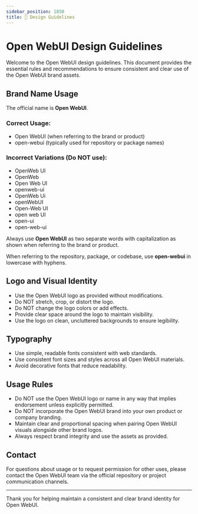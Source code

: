 ```yaml
---
sidebar_position: 1850
title: 🎨 Design Guidelines
---
```


# Open WebUI Design Guidelines

Welcome to the Open WebUI design guidelines. This document provides the essential rules and recommendations to ensure consistent and clear use of the Open WebUI brand assets.

## Brand Name Usage

The official name is **Open WebUI**.

### Correct Usage:
- Open WebUI (when referring to the brand or product)
- open-webui (typically used for repository or package names)

### Incorrect Variations (Do NOT use):
- OpenWeb UI
- OpenWeb
- Open Web UI
- openweb-ui
- OpenWeb Ui
- openWebUI
- Open-Web UI
- open web UI
- open-ui
- open-web-ui

Always use **Open WebUI** as two separate words with capitalization as shown when referring to the brand or product.

When referring to the repository, package, or codebase, use **open-webui** in lowercase with hyphens.

## Logo and Visual Identity

- Use the Open WebUI logo as provided without modifications.
- Do NOT stretch, crop, or distort the logo.
- Do NOT change the logo colors or add effects.
- Provide clear space around the logo to maintain visibility.
- Use the logo on clean, uncluttered backgrounds to ensure legibility.

## Typography

- Use simple, readable fonts consistent with web standards.
- Use consistent font sizes and styles across all Open WebUI materials.
- Avoid decorative fonts that reduce readability.

## Usage Rules

- Do NOT use the Open WebUI logo or name in any way that implies endorsement unless explicitly permitted.
- Do NOT incorporate the Open WebUI brand into your own product or company branding.
- Maintain clear and proportional spacing when pairing Open WebUI visuals alongside other brand logos.
- Always respect brand integrity and use the assets as provided.

## Contact

For questions about usage or to request permission for other uses, please contact the Open WebUI team via the official repository or project communication channels.

---

Thank you for helping maintain a consistent and clear brand identity for Open WebUI.